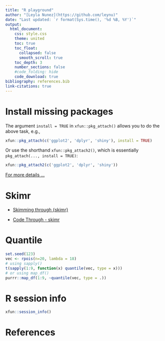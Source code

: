 ```yaml
---
title: "R playground"
author: "[Leyla Nunez](https://github.com/leynu)"
date: "Last updated: `r format(Sys.time(), '%d %B, %Y')`"
output:
  html_document:
    css: style.css
    theme: united
    toc: true
    toc_float:
      collapsed: false
      smooth_scroll: true
    toc_depth: 3
    number_sections: false
    #code_folding: hide
    code_download: true
bibliography: references.bib
link-citations: true
---
```


# Install missing packages {-}

The argument `install = TRUE` in `xfun::pkg_attach()` allows you to do the above task, e.g.,

```r
xfun::pkg_attach(c('ggplot2', 'dplyr', 'shiny'), install = TRUE)
```

Or use the shorthand `xfun::pkg_attach2()`, which is essentially `pkg_attach(..., install = TRUE)`:

```r
xfun::pkg_attach2(c('ggplot2', 'dplyr', 'shiny'))
```
[For more details ...](https://yihui.org/en/2018/09/xfun-pkg-attach/)


# Skimr

  - [Skimming through {skimr}](https://yihui.org/en/2018/09/xfun-pkg-attach/)

  - [Code Through - skimr](https://rpubs.com/jsherwood/632878)

# Quantile

```r
set.seed(123)
vec <- rpois(n=20, lambda = 18)
# using sapply()
t(sapply(1:9, function(x) quantile(vec, type = x)))
# or using map_df()
purrr::map_df(1:9, ~quantile(vec, type = .))
```




# R session info {-}

```r
xfun::session_info()
```

# References {-}

